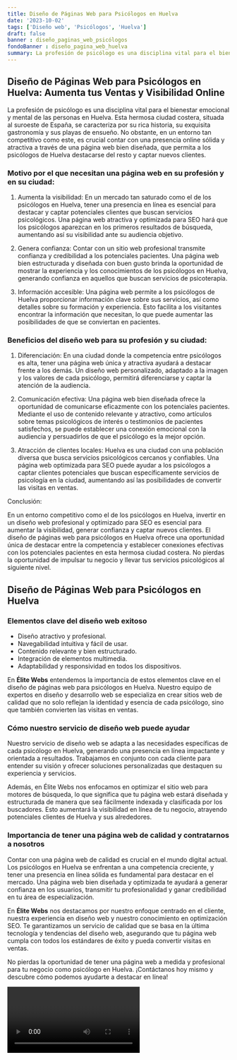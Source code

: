 ```yaml
---
title: Diseño de Páginas Web para Psicólogos en Huelva
date: '2023-10-02'
tags: ['Diseño web', 'Psicólogos', 'Huelva']
draft: false
banner : diseño_paginas_web_psicólogos
fondoBanner : diseño_pagina_web_huelva
summary: La profesión de psicólogo es una disciplina vital para el bienestar emocional y mental de las personas en Huelva. Esta hermosa ciudad costera, situada al suroeste de España, se caracteriza por su rica historia, su exquisita gastronomía y sus playas de ensueño. No obstante, en un entorno tan competitivo como este, es crucial contar con una presencia online sólida y atractiva a través de una página web bien diseñada, que permita a los psicólogos de Huelva destacarse del resto y captar nuevos clientes.
---
```


## Diseño de Páginas Web para Psicólogos en Huelva: Aumenta tus Ventas y Visibilidad Online

La profesión de psicólogo es una disciplina vital para el bienestar emocional y mental de las personas en Huelva. Esta hermosa ciudad costera, situada al suroeste de España, se caracteriza por su rica historia, su exquisita gastronomía y sus playas de ensueño. No obstante, en un entorno tan competitivo como este, es crucial contar con una presencia online sólida y atractiva a través de una página web bien diseñada, que permita a los psicólogos de Huelva destacarse del resto y captar nuevos clientes.

### Motivo por el que necesitan una página web en su profesión y en su ciudad:

1. Aumenta la visibilidad: En un mercado tan saturado como el de los psicólogos en Huelva, tener una presencia en línea es esencial para destacar y captar potenciales clientes que buscan servicios psicológicos. Una página web atractiva y optimizada para SEO hará que los psicólogos aparezcan en los primeros resultados de búsqueda, aumentando así su visibilidad ante su audiencia objetivo.

2. Genera confianza: Contar con un sitio web profesional transmite confianza y credibilidad a los potenciales pacientes. Una página web bien estructurada y diseñada con buen gusto brinda la oportunidad de mostrar la experiencia y los conocimientos de los psicólogos en Huelva, generando confianza en aquellos que buscan servicios de psicoterapia.

3. Información accesible: Una página web permite a los psicólogos de Huelva proporcionar información clave sobre sus servicios, así como detalles sobre su formación y experiencia. Esto facilita a los visitantes encontrar la información que necesitan, lo que puede aumentar las posibilidades de que se conviertan en pacientes.

### Beneficios del diseño web para su profesión y su ciudad:

1. Diferenciación: En una ciudad donde la competencia entre psicólogos es alta, tener una página web única y atractiva ayudará a destacar frente a los demás. Un diseño web personalizado, adaptado a la imagen y los valores de cada psicólogo, permitirá diferenciarse y captar la atención de la audiencia.

2. Comunicación efectiva: Una página web bien diseñada ofrece la oportunidad de comunicarse eficazmente con los potenciales pacientes. Mediante el uso de contenido relevante y atractivo, como artículos sobre temas psicológicos de interés o testimonios de pacientes satisfechos, se puede establecer una conexión emocional con la audiencia y persuadirlos de que el psicólogo es la mejor opción.

3. Atracción de clientes locales: Huelva es una ciudad con una población diversa que busca servicios psicológicos cercanos y confiables. Una página web optimizada para SEO puede ayudar a los psicólogos a captar clientes potenciales que buscan específicamente servicios de psicología en la ciudad, aumentando así las posibilidades de convertir las visitas en ventas.

Conclusión:

En un entorno competitivo como el de los psicólogos en Huelva, invertir en un diseño web profesional y optimizado para SEO es esencial para aumentar la visibilidad, generar confianza y captar nuevos clientes. El diseño de páginas web para psicólogos en Huelva ofrece una oportunidad única de destacar entre la competencia y establecer conexiones efectivas con los potenciales pacientes en esta hermosa ciudad costera. No pierdas la oportunidad de impulsar tu negocio y llevar tus servicios psicológicos al siguiente nivel.

<GifSeo />

<Cta />

## Diseño de Páginas Web para Psicólogos en Huelva

### Elementos clave del diseño web exitoso

- Diseño atractivo y profesional.
- Navegabilidad intuitiva y fácil de usar.
- Contenido relevante y bien estructurado.
- Integración de elementos multimedia.
- Adaptabilidad y responsividad en todos los dispositivos.

En **Élite Webs** entendemos la importancia de estos elementos clave en el diseño de páginas web para psicólogos en Huelva. Nuestro equipo de expertos en diseño y desarrollo web se especializa en crear sitios web de calidad que no solo reflejan la identidad y esencia de cada psicólogo, sino que también convierten las visitas en ventas.

### Cómo nuestro servicio de diseño web puede ayudar

Nuestro servicio de diseño web se adapta a las necesidades específicas de cada psicólogo en Huelva, generando una presencia en línea impactante y orientada a resultados. Trabajamos en conjunto con cada cliente para entender su visión y ofrecer soluciones personalizadas que destaquen su experiencia y servicios.

Además, en Élite Webs nos enfocamos en optimizar el sitio web para motores de búsqueda, lo que significa que tu página web estará diseñada y estructurada de manera que sea fácilmente indexada y clasificada por los buscadores. Esto aumentará la visibilidad en línea de tu negocio, atrayendo potenciales clientes de Huelva y sus alrededores.

### Importancia de tener una página web de calidad y contratarnos a nosotros

Contar con una página web de calidad es crucial en el mundo digital actual. Los psicólogos en Huelva se enfrentan a una competencia creciente, y tener una presencia en línea sólida es fundamental para destacar en el mercado. Una página web bien diseñada y optimizada te ayudará a generar confianza en los usuarios, transmitir tu profesionalidad y ganar credibilidad en tu área de especialización.

En **Élite Webs** nos destacamos por nuestro enfoque centrado en el cliente, nuestra experiencia en diseño web y nuestro conocimiento en optimización SEO. Te garantizamos un servicio de calidad que se basa en la última tecnología y tendencias del diseño web, asegurando que tu página web cumpla con todos los estándares de éxito y pueda convertir visitas en ventas.

No pierdas la oportunidad de tener una página web a medida y profesional para tu negocio como psicólogo en Huelva. ¡Contáctanos hoy mismo y descubre cómo podemos ayudarte a destacar en línea!

<Video />

<CtaBot job='Psicólogos' city='Huelva'/>

<Gmaps query='Huelva+españa+maps' />